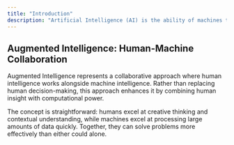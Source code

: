 ```yaml
---
title: "Introduction"
description: "Artificial Intelligence (AI) is the ability of machines to learn patterns and make predictions. Think of it as teaching computers to recognize information and make decisions based on what they've learned, similar to how humans process and learn from experiences."
---
```


## Augmented Intelligence: Human-Machine Collaboration

Augmented Intelligence represents a collaborative approach where human intelligence works alongside machine intelligence. Rather than replacing human decision-making, this approach enhances it by combining human insight with computational power.

The concept is straightforward: humans excel at creative thinking and contextual understanding, while machines excel at processing large amounts of data quickly. Together, they can solve problems more effectively than either could alone.